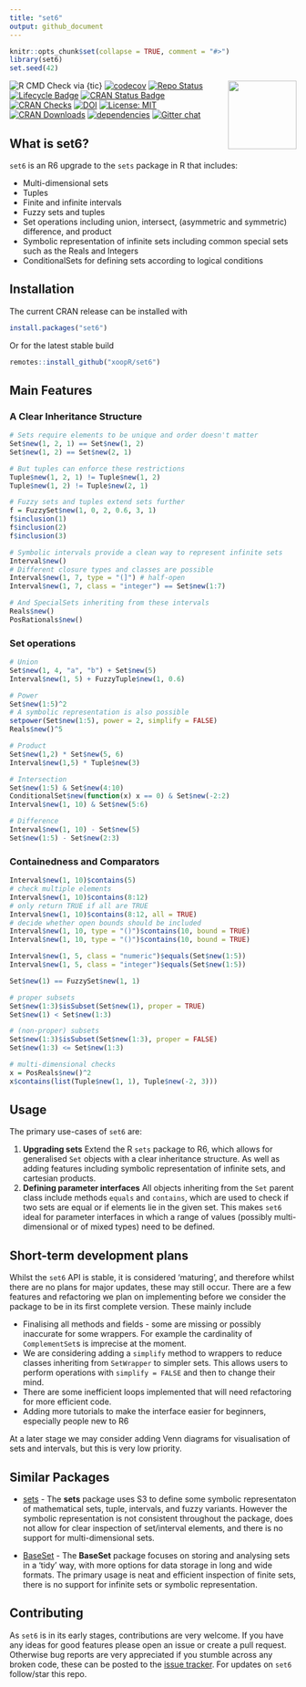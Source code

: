 ```yaml
---
title: "set6"
output: github_document
---
```


```r
knitr::opts_chunk$set(collapse = TRUE, comment = "#>")
library(set6)
set.seed(42)
```

<img src="man/figures/logo.png" align="right" alt="" width="120" />

![R CMD Check via {tic}](https://github.com/xoopR/set6/workflows/R%20CMD%20Check%20via%20%7Btic%7D/badge.svg?branch=master)
[![codecov](https://codecov.io/gh/RaphaelS1/set6/branch/master/graph/badge.svg)](https://codecov.io/gh/RaphaelS1/set6)
[![Repo Status](https://www.repostatus.org/badges/latest/active.svg)](https://www.repostatus.org/badges/latest/active)
[![Lifecycle Badge](https://img.shields.io/badge/lifecycle-maturing-blue.svg)](https://img.shields.io/badge/lifecycle-maturing-blue)
[![CRAN Status Badge](https://www.r-pkg.org/badges/version-ago/set6)](https://cran.r-project.org/package=set6)
[![CRAN Checks](https://cranchecks.info/badges/summary/set6)](https://cran.r-project.org/web/checks/check_results_set6.html)
[![DOI](https://zenodo.org/badge/197164551.svg)](https://zenodo.org/badge/latestdoi/197164551)
[![License: MIT](https://img.shields.io/badge/License-MIT-yellow.svg)](https://opensource.org/licenses/MIT)
[![CRAN Downloads](https://cranlogs.r-pkg.org/badges/grand-total/set6)](https://cran.r-project.org/package=set6)
[![dependencies](https://tinyverse.netlify.com/badge/set6)](https://CRAN.R-project.org/package=set6)
[![Gitter chat](https://badges.gitter.im/xoopR/set6.png)](https://gitter.im/xoopR/set6)

## What is set6?

`set6` is an R6 upgrade to the `sets` package in R that includes:

* Multi-dimensional sets
* Tuples
* Finite and infinite intervals
* Fuzzy sets and tuples
* Set operations including union, intersect, (asymmetric and symmetric) difference, and product
* Symbolic representation of infinite sets including common special sets such as the Reals and Integers
* ConditionalSets for defining sets according to logical conditions

## Installation

The current CRAN release can be installed with
```r
install.packages("set6")
```
Or for the latest stable build 

```r
remotes::install_github("xoopR/set6")
```

## Main Features

### A Clear Inheritance Structure

```r
# Sets require elements to be unique and order doesn't matter
Set$new(1, 2, 1) == Set$new(1, 2)
Set$new(1, 2) == Set$new(2, 1)

# But tuples can enforce these restrictions
Tuple$new(1, 2, 1) != Tuple$new(1, 2)
Tuple$new(1, 2) != Tuple$new(2, 1)

# Fuzzy sets and tuples extend sets further
f = FuzzySet$new(1, 0, 2, 0.6, 3, 1)
f$inclusion(1)
f$inclusion(2)
f$inclusion(3)

# Symbolic intervals provide a clean way to represent infinite sets
Interval$new()
# Different closure types and classes are possible
Interval$new(1, 7, type = "(]") # half-open
Interval$new(1, 7, class = "integer") == Set$new(1:7)

# And SpecialSets inheriting from these intervals
Reals$new()
PosRationals$new()
```

### Set operations
```r
# Union
Set$new(1, 4, "a", "b") + Set$new(5)
Interval$new(1, 5) + FuzzyTuple$new(1, 0.6)

# Power
Set$new(1:5)^2
# A symbolic representation is also possible
setpower(Set$new(1:5), power = 2, simplify = FALSE)
Reals$new()^5

# Product
Set$new(1,2) * Set$new(5, 6)
Interval$new(1,5) * Tuple$new(3)

# Intersection
Set$new(1:5) & Set$new(4:10)
ConditionalSet$new(function(x) x == 0) & Set$new(-2:2)
Interval$new(1, 10) & Set$new(5:6)

# Difference
Interval$new(1, 10) - Set$new(5)
Set$new(1:5) - Set$new(2:3)
```

### Containedness and Comparators
```r
Interval$new(1, 10)$contains(5)
# check multiple elements
Interval$new(1, 10)$contains(8:12)
# only return TRUE if all are TRUE
Interval$new(1, 10)$contains(8:12, all = TRUE)
# decide whether open bounds should be included
Interval$new(1, 10, type = "()")$contains(10, bound = TRUE)
Interval$new(1, 10, type = "()")$contains(10, bound = TRUE)

Interval$new(1, 5, class = "numeric")$equals(Set$new(1:5))
Interval$new(1, 5, class = "integer")$equals(Set$new(1:5))

Set$new(1) == FuzzySet$new(1, 1)

# proper subsets
Set$new(1:3)$isSubset(Set$new(1), proper = TRUE)
Set$new(1) < Set$new(1:3)

# (non-proper) subsets
Set$new(1:3)$isSubset(Set$new(1:3), proper = FALSE)
Set$new(1:3) <= Set$new(1:3)

# multi-dimensional checks
x = PosReals$new()^2
x$contains(list(Tuple$new(1, 1), Tuple$new(-2, 3)))
```

## Usage

The primary use-cases of `set6` are:

1. **Upgrading sets** Extend the R `sets` package to R6, which allows for generalised `Set` objects with a clear inheritance structure. As well as adding features including symbolic representation of infinite sets, and cartesian products.
2. **Defining parameter interfaces** All objects inheriting from the `Set` parent class include methods `equals` and `contains`, which are used to check if two sets are equal or if elements lie in the given set. This makes `set6` ideal for parameter interfaces in which a range of values (possibly multi-dimensional or of mixed types) need to be defined.

## Short-term development plans

Whilst the `set6` API is stable, it is considered 'maturing', and therefore whilst there are no plans for major updates, these may still occur. There are a few features and refactoring we plan on implementing before we consider the package to be in its first complete version. These mainly include

* Finalising all methods and fields - some are missing or possibly inaccurate for some wrappers. For example the cardinality of `ComplementSet`s is imprecise at the moment.
* We are considering adding a `simplify` method to wrappers to reduce classes inheriting from `SetWrapper` to simpler sets. This allows users to perform operations with `simplify = FALSE` and then to change their mind.
* There are some inefficient loops implemented that will need refactoring for more efficient code.
* Adding more tutorials to make the interface easier for beginners, especially people new to R6


At a later stage we may consider adding Venn diagrams for visualisation of sets and intervals, but this is very low priority.

## Similar Packages

* [sets](https://cran.r-project.org/web/packages/sets/index.html) - The **sets** package uses S3 to define some symbolic representaton of mathematical sets,
tuple, intervals, and fuzzy variants. However the symbolic representation is not consistent throughout
the package, does not allow for clear inspection of set/interval elements, and there is no support for
multi-dimensional sets.

* [BaseSet](https://github.com/llrs/BaseSet) - The **BaseSet** package focuses on storing and analysing
sets in a 'tidy' way, with more options for data storage in long and wide formats. The primary usage is
neat and efficient inspection of finite sets, there is no support for infinite sets or symbolic
representation.

## Contributing

As `set6` is in its early stages, contributions are very welcome. If you have any ideas for good features please open an issue or create a pull request. Otherwise bug reports are very appreciated if you stumble across any broken code, these can be posted to the [issue tracker](https://github.com/RaphaelS1/set6/issues). For updates on `set6` follow/star this repo.

